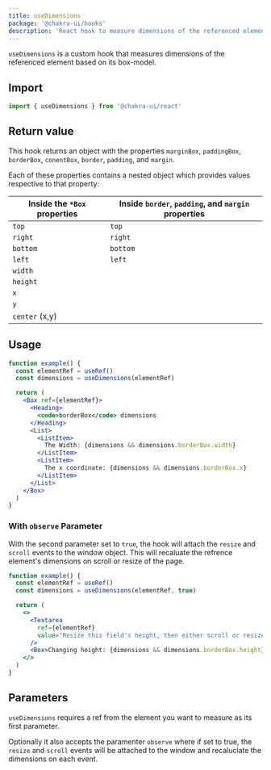 ```yaml
---
title: useDimensions
package: '@chakra-ui/hooks'
description: 'React hook to measure dimensions of the referenced element'
---
```


`useDimensions` is a custom hook that measures dimensions of the referenced
element based on its box-model.

## Import

```js
import { useDimensions } from '@chakra-ui/react'
```

## Return value

This hook returns an object with the properties `marginBox`, `paddingBox`,
`borderBox`, `conentBox`, `border`, `padding`, and `margin`.

Each of these properties contains a nested object which provides values
respective to that property:

| Inside the `*Box` properties | Inside `border`, `padding`, and `margin` properties |
| ---------------------------- | --------------------------------------------------- |
| `top`                        | `top`                                               |
| `right`                      | `right`                                             |
| `bottom`                     | `bottom`                                            |
| `left`                       | `left`                                              |
| `width`                      |                                                     |
| `height`                     |                                                     |
| `x`                          |                                                     |
| `y`                          |                                                     |
| `center` (x,y)               |                                                     |

## Usage

```jsx
function example() {
  const elementRef = useRef()
  const dimensions = useDimensions(elementRef)

  return (
    <Box ref={elementRef}>
      <Heading>
        <code>borderBox</code> dimensions
      </Heading>
      <List>
        <ListItem>
          The Width: {dimensions && dimensions.borderBox.width}
        </ListItem>
        <ListItem>
          The x coordinate: {dimensions && dimensions.borderBox.x}
        </ListItem>
      </List>
    </Box>
  )
}
```

### With `observe` Parameter

With the second parameter set to `true`, the hook will attach the `resize` and
`scroll` events to the window object. This will recaluate the refrence element's
dimensions on scroll or resize of the page.

```jsx
function example() {
  const elementRef = useRef()
  const dimensions = useDimensions(elementRef, true)

  return (
    <>
      <Textarea
        ref={elementRef}
        value="Resize this field's height, then either scroll or resize the page."
      />
      <Box>Changing height: {dimensions && dimensions.borderBox.height}</Box>
    </>
  )
}
```

## Parameters

`useDimensions` requires a ref from the element you want to measure as its first
parameter.

Optionally it also accepts the paramenter `observe` where if set to true, the
`resize` and `scroll` events will be attached to the window and recaluclate the
dimensions on each event.
